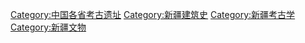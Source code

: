 [[Category:中国各省考古遗址|Category:中国各省考古遗址]]
[[Category:新疆建筑史|Category:新疆建筑史]]
[[Category:新疆考古学|Category:新疆考古学]]
[[Category:新疆文物|Category:新疆文物]]